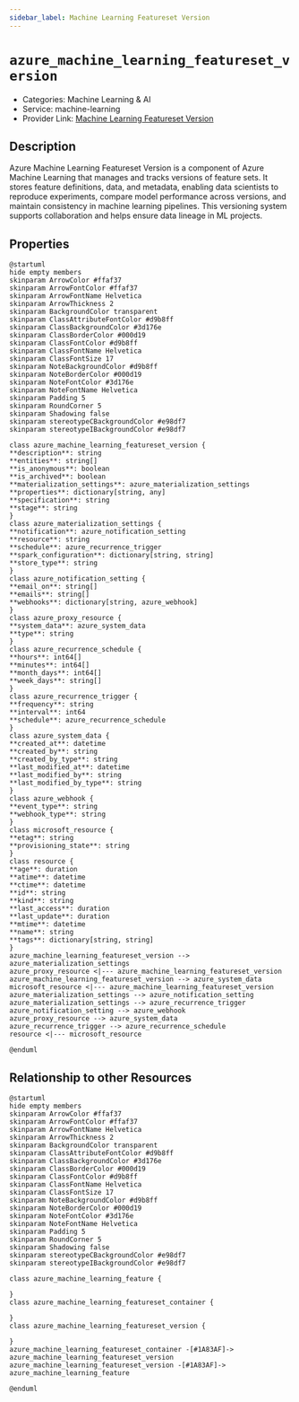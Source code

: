 ```yaml
---
sidebar_label: Machine Learning Featureset Version
---
```


# `azure_machine_learning_featureset_version`

- Categories: Machine Learning & AI
- Service: machine-learning
- Provider Link: [Machine Learning Featureset Version](https://learn.microsoft.com/en-us/azure/machine-learning/concept-feature-store)

## Description
Azure Machine Learning Featureset Version is a component of Azure Machine Learning that manages and tracks versions of feature sets. It stores feature definitions, data, and metadata, enabling data scientists to reproduce experiments, compare model performance across versions, and maintain consistency in machine learning pipelines. This versioning system supports collaboration and helps ensure data lineage in ML projects.

## Properties
<ZoomPanPinch>

```kroki imgType="plantuml" imgAlt="Diagram of Machine Learning Featureset Version data model"
@startuml
hide empty members
skinparam ArrowColor #ffaf37
skinparam ArrowFontColor #ffaf37
skinparam ArrowFontName Helvetica
skinparam ArrowThickness 2
skinparam BackgroundColor transparent
skinparam ClassAttributeFontColor #d9b8ff
skinparam ClassBackgroundColor #3d176e
skinparam ClassBorderColor #000d19
skinparam ClassFontColor #d9b8ff
skinparam ClassFontName Helvetica
skinparam ClassFontSize 17
skinparam NoteBackgroundColor #d9b8ff
skinparam NoteBorderColor #000d19
skinparam NoteFontColor #3d176e
skinparam NoteFontName Helvetica
skinparam Padding 5
skinparam RoundCorner 5
skinparam Shadowing false
skinparam stereotypeCBackgroundColor #e98df7
skinparam stereotypeIBackgroundColor #e98df7

class azure_machine_learning_featureset_version {
**description**: string
**entities**: string[]
**is_anonymous**: boolean
**is_archived**: boolean
**materialization_settings**: azure_materialization_settings
**properties**: dictionary[string, any]
**specification**: string
**stage**: string
}
class azure_materialization_settings {
**notification**: azure_notification_setting
**resource**: string
**schedule**: azure_recurrence_trigger
**spark_configuration**: dictionary[string, string]
**store_type**: string
}
class azure_notification_setting {
**email_on**: string[]
**emails**: string[]
**webhooks**: dictionary[string, azure_webhook]
}
class azure_proxy_resource {
**system_data**: azure_system_data
**type**: string
}
class azure_recurrence_schedule {
**hours**: int64[]
**minutes**: int64[]
**month_days**: int64[]
**week_days**: string[]
}
class azure_recurrence_trigger {
**frequency**: string
**interval**: int64
**schedule**: azure_recurrence_schedule
}
class azure_system_data {
**created_at**: datetime
**created_by**: string
**created_by_type**: string
**last_modified_at**: datetime
**last_modified_by**: string
**last_modified_by_type**: string
}
class azure_webhook {
**event_type**: string
**webhook_type**: string
}
class microsoft_resource {
**etag**: string
**provisioning_state**: string
}
class resource {
**age**: duration
**atime**: datetime
**ctime**: datetime
**id**: string
**kind**: string
**last_access**: duration
**last_update**: duration
**mtime**: datetime
**name**: string
**tags**: dictionary[string, string]
}
azure_machine_learning_featureset_version --> azure_materialization_settings
azure_proxy_resource <|--- azure_machine_learning_featureset_version
azure_machine_learning_featureset_version --> azure_system_data
microsoft_resource <|--- azure_machine_learning_featureset_version
azure_materialization_settings --> azure_notification_setting
azure_materialization_settings --> azure_recurrence_trigger
azure_notification_setting --> azure_webhook
azure_proxy_resource --> azure_system_data
azure_recurrence_trigger --> azure_recurrence_schedule
resource <|--- microsoft_resource

@enduml
```

</ZoomPanPinch>


## Relationship to other Resources
<ZoomPanPinch>

```kroki imgType="plantuml" imgAlt="Diagram of Machine Learning Featureset Version resource relationships"
@startuml
hide empty members
skinparam ArrowColor #ffaf37
skinparam ArrowFontColor #ffaf37
skinparam ArrowFontName Helvetica
skinparam ArrowThickness 2
skinparam BackgroundColor transparent
skinparam ClassAttributeFontColor #d9b8ff
skinparam ClassBackgroundColor #3d176e
skinparam ClassBorderColor #000d19
skinparam ClassFontColor #d9b8ff
skinparam ClassFontName Helvetica
skinparam ClassFontSize 17
skinparam NoteBackgroundColor #d9b8ff
skinparam NoteBorderColor #000d19
skinparam NoteFontColor #3d176e
skinparam NoteFontName Helvetica
skinparam Padding 5
skinparam RoundCorner 5
skinparam Shadowing false
skinparam stereotypeCBackgroundColor #e98df7
skinparam stereotypeIBackgroundColor #e98df7

class azure_machine_learning_feature {

}
class azure_machine_learning_featureset_container {

}
class azure_machine_learning_featureset_version {

}
azure_machine_learning_featureset_container -[#1A83AF]-> azure_machine_learning_featureset_version
azure_machine_learning_featureset_version -[#1A83AF]-> azure_machine_learning_feature

@enduml
```

</ZoomPanPinch>




